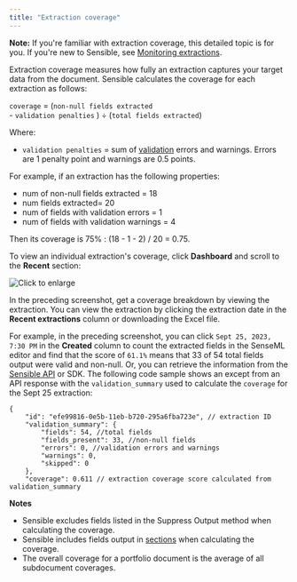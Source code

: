 ```yaml
---
title: "Extraction coverage"
---
```


**Note:** If you're familiar with extraction coverage, this detailed topic is for you. If you're new to Sensible, see [Monitoring extractions](/best-practices/metrics).

Extraction coverage measures how fully an extraction captures your target data from the document. Sensible calculates the coverage for each extraction as follows:

`coverage` \= (`non-null fields extracted` <br/>\- `validation penalties` ) ÷ (`total fields extracted`) 

Where:

* `validation penalties` \= sum of [validation](/best-practices/validate-extractions) errors and warnings. Errors are 1 penalty point and warnings are 0.5 points.

For example, if an extraction has the following properties:

* num of non-null fields extracted = 18
* num fields extracted= 20
* num of fields with validation errors = 1
* num of fields with validation warnings = 4

Then its coverage is 75% : (18 - 1 - 2) / 20 = 0.75\. 

To view an individual extraction's coverage, click **Dashboard** and scroll to the **Recent** section:

![Click to enlarge](/assets/v0/images/final/dashboard_coverage_1.png)

In the preceding screenshot, get a coverage breakdown by viewing the extraction. You can view the extraction by clicking the extraction date in the **Recent extractions** column or downloading the Excel file.

For example, in the preceding screenshot, you can click `Sept 25, 2023, 7:30 PM` in the **Created** column to count the extracted fields in the SenseML editor and find that the score of `61.1%` means that 33 of 54 total fields output were valid and non-null. Or, you can retrieve the information from the [Sensible API](/api-reference/extraction/retrieve-extractions/retrieve-extraction-by-id) or SDK. The following code sample shows an except from an API response with the `validation_summary` used to calculate the `coverage` for the Sept 25 extraction:

``` 
{
	"id": "efe99816-0e5b-11eb-b720-295a6fba723e", // extraction ID
	"validation_summary": {
		"fields": 54, //total fields
		"fields_present": 33, //non-null fields
		"errors": 0, //validation errors and warnings
		"warnings": 0,
		"skipped": 0
	},
	"coverage": 0.611 // extraction coverage score calculated from validation_summary
```
**Notes**

* Sensible excludes fields listed in the Suppress Output method when calculating the coverage.
* Sensible includes fields output in [sections](/senseml-reference/sections/index-sections) when calculating the coverage.
* The overall coverage for a portfolio document is the average of all subdocument coverages.